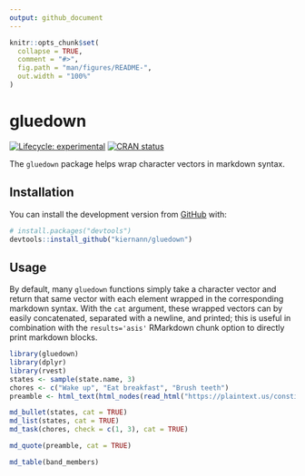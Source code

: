 ```yaml
---
output: github_document
---
```


<!-- README.md is generated from README.Rmd. Please edit that file -->

```r
knitr::opts_chunk$set(
  collapse = TRUE,
  comment = "#>",
  fig.path = "man/figures/README-",
  out.width = "100%"
)
```

# gluedown

<!-- badges: start -->
[![Lifecycle: experimental](https://img.shields.io/badge/lifecycle-experimental-orange.svg)](https://www.tidyverse.org/lifecycle/#experimental)
[![CRAN status](https://www.r-pkg.org/badges/version/gluedown)](https://CRAN.R-project.org/package=gluedown)
<!-- badges: end -->

The `gluedown` package helps wrap character vectors in markdown syntax.

## Installation

You can install the development version from [GitHub](https://github.com/) with:

``` r
# install.packages("devtools")
devtools::install_github("kiernann/gluedown")
```

## Usage

By default, many `gluedown` functions simply take a character vector and return that same vector
with each element wrapped in the corresponding markdown syntax. With the `cat` argument, these
wrapped vectors can by easily concatenated, separated with a newline, and printed; this is useful
in combination with the `results='asis'` RMarkdown chunk option to directly print markdown blocks.

```r
library(gluedown)
library(dplyr)
library(rvest)
states <- sample(state.name, 3)
chores <- c("Wake up", "Eat breakfast", "Brush teeth")
preamble <- html_text(html_nodes(read_html("https://plaintext.us/constitution"), "p"))[[1]]
```

```r
md_bullet(states, cat = TRUE)
md_list(states, cat = TRUE)
md_task(chores, check = c(1, 3), cat = TRUE)
```

```r
md_quote(preamble, cat = TRUE)
```

```r
md_table(band_members)
```
